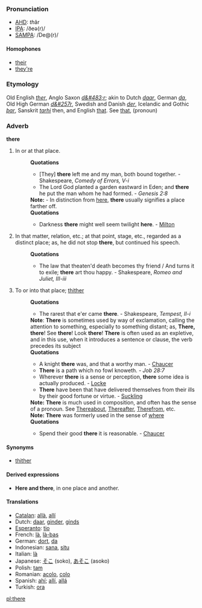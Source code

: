 ===Pronunciation===
*[[w:AHD|AHD]]: <i>th</i>âr
*[[w:IPA|IPA]]: /ðeə(r)/
*[[w:SAMPA|SAMPA]]: /De@(r)/

====Homophones====
*[[their]]
*[[they're]]

===Etymology===
Old English ''[[ther]]'', Anglo Saxon ''[[d&#483;r]]''; akin to Dutch ''[[daar]]'', German ''[[da]]'', Old High German ''[[d&#257r]]'', Swedish and Danish ''[[der]]'', Icelandic and Gothic ''[[þar]]'', Sanskrit ''[[tarhi]]'' then, and English [[that]]. See [[that]], (pronoun)

===Adverb===
'''there'''

#In or at that place. 
#:'''Quotations'''
#:*[They] '''there''' left me and my man, both bound together. - Shakespeare, ''Comedy of Errors, V-i''
#:*The Lord God planted a garden eastward in Eden; and '''there''' he put the man whom he had formed. - ''Genesis 2:8''
#:'''Note:''' - In distinction from [[here]], '''there''' usually signifies a place farther off. 
#:'''Quotations'''
#:*Darkness '''there''' might well seem twilight '''here'''. - [[Milton]]
#In that matter, relation, etc.; at that point, stage, etc., regarded as a distinct place; as, he did not stop '''there''', but continued his speech.
#:'''Quotations'''
#:*The law that theaten'd death becomes thy friend / And turns it to exile; '''there''' art thou happy. - Shakespeare, ''Romeo and Juliet, III-iii''
#To or into that place; [[thither]]
#:'''Quotations'''
#:*The rarest that e'er came '''there'''. - Shakespeare, ''Tempest, II-i''
#:'''Note''': '''There''' is sometimes used by way of exclamation, calling the attention to something, especially to something distant; as, '''There, there'''! See '''there'''! Look '''there'''! '''There''' is often used as an expletive, and in this use, when it introduces a sentence or clause, the verb precedes its subject
#:'''Quotations'''
#:*A knight '''there''' was, and that a worthy man. - [[Chaucer]]
#:*'''There''' is a path which no fowl knoweth. - ''Job 28:7''
#:*Wherever '''there''' is a sense or perception, '''there''' some idea is actually produced. - [[Locke]]
#:*'''There''' have been that have delivered themselves from their ills by their good fortune or virtue. - [[Suckling]]
#:'''Note:''' '''There''' is much used in composition, and often has the sense of a pronoun. See [[Thereabout]], [[Thereafter]], [[Therefrom]], etc.
#:'''Note:''' '''There''' was formerly used in the sense of [[where]]
#:'''Quotations'''
#:*Spend their good '''there''' it is reasonable. - [[Chaucer]]

====Synonyms====
*[[thither]]

====Derived expressions====
*'''Here and there''', in one place and another.

==== Translations ====
*[[Catalan]]: [[allà]], [[allí]]
*Dutch: [[daar]], [[ginder]], [[ginds]]
*[[Esperanto]]: [[tio]]
*French: [[là]], [[là-bas]]
*German: [[dort]], [[da]]
*Indonesian: [[sana]], [[situ]]
*Italian: [[là]]
*Japanese: [[そこ]] (soko), [[あそこ]] (asoko)
*Polish: [[tam]]
*Romanian: [[acolo]], [[colo]]
*Spanish: [[ahí]]; [[allí]], [[allá]]
*Turkish: [[ora]]

[[pl:there]]